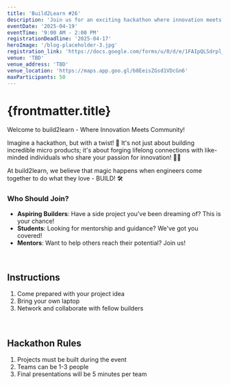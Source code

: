 ```yaml
---
title: 'Build2Learn #26'
description: 'Join us for an exciting hackathon where innovation meets community!'
eventDate: '2025-04-19'
eventTime: '9:00 AM - 2:00 PM'
registrationDeadline: '2025-04-17'
heroImage: '/blog-placeholder-3.jpg'
registration_link: 'https://docs.google.com/forms/u/0/d/e/1FAIpQLSdrpl_HFCw1v9uWh9U2U6rt-p6O-hzfe2hKPyjnj7AscQoXBg/closedform'
venue: 'TBD'
venue_address: 'TBD'
venue_location: 'https://maps.app.goo.gl/b8EeisZGsd1VDcGn6'
maxParticipants: 50
---
```


# {frontmatter.title}

Welcome to build2learn - Where Innovation Meets Community! 

Imagine a hackathon, but with a twist! 🤔 It's not just about building incredible micro products; it's about forging lifelong connections with like-minded individuals who share your passion for innovation! 🤝💡

At build2learn, we believe that magic happens when engineers come together to do what they love - BUILD! 🛠

### Who Should Join?

- **Aspiring Builders**: Have a side project you've been dreaming of? This is your chance!
- **Students**: Looking for mentorship and guidance? We've got you covered!
- **Mentors**: Want to help others reach their potential? Join us!

<br />

## Instructions

1. Come prepared with your project idea
2. Bring your own laptop
3. Network and collaborate with fellow builders

<br />

## Hackathon Rules

1. Projects must be built during the event
2. Teams can be 1-3 people
3. Final presentations will be 5 minutes per team